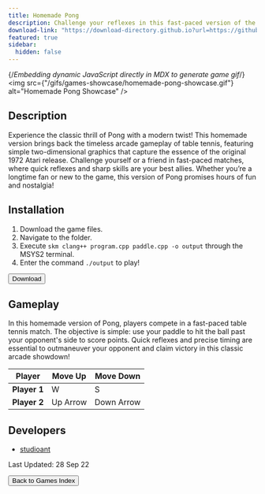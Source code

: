 ```yaml
---
title: Homemade Pong
description: Challenge your reflexes in this fast-paced version of the classic arcade game, Pong!
download-link: "https://download-directory.github.io?url=https://github.com/thoth-tech/arcade-games/tree/main/games/HomemadePong"
featured: true
sidebar:
  hidden: false
---
```


{/*Embedding dynamic JavaScript directly in MDX to generate game gif*/}
<img
  src={"/gifs/games-showcase/homemade-pong-showcase.gif"}
  alt="Homemade Pong Showcase"
/>
        
## Description

Experience the classic thrill of Pong with a modern twist! This homemade version brings back the timeless arcade gameplay of table tennis, featuring simple two-dimensional graphics that capture the essence of the original 1972 Atari release. Challenge yourself or a friend in fast-paced matches, where quick reflexes and sharp skills are your best allies. Whether you’re a longtime fan or new to the game, this version of Pong promises hours of fun and nostalgia!

## Installation

1. Download the game files.
1. Navigate to the folder.
1. Execute `skm clang++ program.cpp paddle.cpp -o output` through the MSYS2 terminal.
1. Enter the command `./output` to play!

<div class="centered-button-container">
  <button
    class="custom-button"
    onclick="window.open('https://download-directory.github.io?url=https://github.com/thoth-tech/arcade-games/tree/main/games/HomemadePong', '_blank')">
    Download
  </button>
</div>
        
## Gameplay
        
In this homemade version of Pong, players compete in a fast-paced table tennis match. The objective is simple: use your paddle to hit the ball past your opponent's side to score points. Quick reflexes and precise timing are essential to outmaneuver your opponent and claim victory in this classic arcade showdown!

| Player       | Move Up  | Move Down  |
| ------------ | -------- | ---------- |
| **Player 1** | W        | S          |
| **Player 2** | Up Arrow | Down Arrow |
        
## Developers
        
- [studioant](https://github.com/studioant)

Last Updated: 28 Sep 22

<div class="centered-button-container">
  <button class="custom-button" onclick="location.href='/games'">
    Back to Games Index
  </button>
</div>